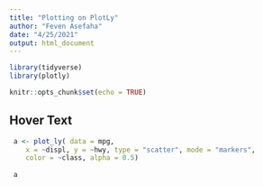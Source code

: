 ```yaml
---
title: "Plotting on PlotLy"
author: "Feven Asefaha"
date: "4/25/2021"
output: html_document
---
```


```r

library(tidyverse)
library(plotly)

knitr::opts_chunk$set(echo = TRUE)
```

## Hover Text

```r

 a <- plot_ly( data = mpg, 
    x = ~displ, y = ~hwy, type = "scatter", mode = "markers",
    color = ~class, alpha = 0.5)
 
 a

```

